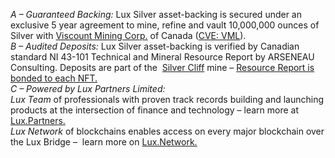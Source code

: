 *A – Guaranteed Backing:* Lux Silver asset-backing is secured under an exclusive 5 year agreement to mine,
refine and vault 10,000,000 ounces of Silver with [Viscount Mining Corp.](https://viscountmining.com) of Canada 
([CVE: VML](https://www.google.com/finance/quote/VML:CVE?sa=X&ved=2ahUKEwixnc31iLz-AhXFATQIHXQpCKQQ3ecFegQICRAY)).
<br />
*B – Audited Deposits:* Lux Silver asset-backing is verified by Canadian standard NI 43-101 
Technical and Mineral Resource Report by ARSENEAU Consulting. Deposits are part of the 
<a href="https://viscountmining.com/projects/silver-cliff/" target="_blank">Silver Cliff</a> 
mine – <a href="documents/Lux-Silver-Resource-Report.pdf" target="_blank">Resource Report is bonded to each NFT.</a>
<br />
*C – Powered by Lux Partners Limited:*
<br />
*Lux Team* of professionals with proven track records building and launching products 
at the intersection of finance and technology – learn more at <a href="https://lux.partners/" target="_blank">Lux.Partners.</a>
<br />
*Lux Network* of blockchains enables access on every major blockchain over the Lux Bridge – 
learn more on <a href="https://lux.network/" target="_blank">Lux.Network.</a>
